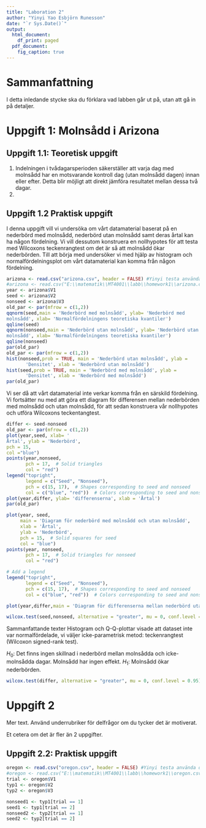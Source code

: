 ```yaml
---
title: "Laboration 2"
author: "Yinyi Yao Esbjörn Runesson"
date: "`r Sys.Date()`"
output:
  html_document:
    df_print: paged
  pdf_document:
    fig_caption: true
---
```


# Sammanfattning
I detta inledande stycke ska du förklara vad labben går ut på, utan att gå in
på detaljer.

# Uppgift 1: Molnsådd i Arizona
## Uppgift 1.1: Teoretisk uppgift
1. Indelningen i tvådagarsperioden säkerställer att varja dag med molnsådd har en motsvarande kontroll dag (utan molnsådd dagen) innan eller efter. Detta blir möjligt att direkt jämföra resultatet mellan dessa två dagar.
2.

## Uppgift 1.2 Praktisk uppgift
I denna uppgift vill vi undersöka om vårt datamaterial baserat på en nederbörd med
molnsådd, nederbörd utan molnsådd samt deras årtal kan ha någon fördelning. Vi
vill dessutom konstruera en nollhypotes för att testa med Wilcoxons teckenrangtest
om det är så att molnsådd ökar nederbörden. Till att börja med undersöker vi med
hjälp av histogram och normalfördelningsplot om vårt datamaterial kan komma
från någon fördelning.

```r
arizona <- read.csv("arizona.csv", header = FALSE) #Yinyi testa använda denna istället
#arizona <- read.csv("E:\\matematik\\MT4001\\labb\\homework1\\arizona.csv", header = FALSE)
year <- arizona$V1
seed <- arizona$V2
nonseed <- arizona$V3
old_par <- par(mfrow = c(1,2))
qqnorm(seed,main = 'Nederbörd med molnsådd', ylab= 'Nederbörd med
molnsådd', xlab= 'Normalfördelningens teoretiska kvantiler')
qqline(seed)
qqnorm(nonseed,main = 'Nederbörd utan molnsådd', ylab= 'Nederbörd utan
molnsådd', xlab= 'Normalfördelningens teoretiska kvantiler')
qqline(nonseed)
par(old_par)
old_par <- par(mfrow = c(1,2))
hist(nonseed,prob = TRUE, main = 'Nederbörd utan molnsådd', ylab =
       'Densitet', xlab = 'Nederbörd utan molnsådd')
hist(seed,prob = TRUE, main = 'Nederbörd med molnsådd', ylab =
       'Densitet', xlab = 'Nederbörd med molnsådd')
par(old_par)
```

Vi ser då att vårt datamaterial inte verkar komma från en särskild fördelning.
Vi fortsätter nu med att göra ett diagram för differensen mellan nederbörden
med molnsådd och utan molnsådd, för att sedan konstruera vår nollhypotes och
utföra Wilcoxons teckentangtest.

```r
differ <- seed-nonseed
old_par <- par(mfrow = c(1,2))
plot(year,seed, xlab= '
Årtal', ylab = 'Nederbörd',
pch = 15,
col ="blue")
points(year,nonseed,
       pch = 17,  # Solid triangles
       col = "red")
legend("topright", 
       legend = c("Seed", "Nonseed"), 
       pch = c(15, 17),  # Shapes corresponding to seed and nonseed
       col = c("blue", "red"))  # Colors corresponding to seed and nonseed
plot(year,differ, ylab= 'differenserna', xlab = 'Årtal')
par(old_par)
```
```r
plot(year, seed, 
     main = 'Diagram för nederbörd med molnsådd och utan molnsådd', 
     xlab = 'Årtal', 
     ylab = 'Nederbörd', 
     pch = 15,  # Solid squares for seed
     col = "blue")
points(year, nonseed, 
       pch = 17,  # Solid triangles for nonseed
       col = "red")

# Add a legend
legend("topright", 
       legend = c("Seed", "Nonseed"), 
       pch = c(15, 17),  # Shapes corresponding to seed and nonseed
       col = c("blue", "red"))  # Colors corresponding to seed and nonseed
```
```r
plot(year,differ,main = 'Diagram för differenserna mellan nederbörd utan molnsådd och nederbörd med molnsådd', ylab= 'differenserna', xlab = 'Årtal')
```



```r
wilcox.test(seed,nonseed, alternative = "greater", mu = 0, conf.level = 0.95)
```
Sammanfattande texter
Histogram och Q-Q-plottar visade att dataset inte var normalfördelade, vi väljer icke-parametrisk metod: teckenrangtest (Wilcoxon signed-rank test).

$H_0$: Det finns ingen skillnad i nederbörd mellan molnsådda och icke-molnsådda dagar. Molnsådd har ingen effekt.
$H_1$: Molnsådd ökar nederbörden.
```r
wilcox.test(differ, alternative = "greater", mu = 0, conf.level = 0.95)
```


# Uppgift 2
Mer text. Använd underrubriker för delfrågor om du tycker det är motiverat.

Et cetera om det är fler än 2 uppgifter.

## Uppgift 2.2: Praktisk uppgift
```r
oregon <- read.csv("oregon.csv", header = FALSE) #Yinyi testa använda denna istället
#oregon <- read.csv("E:\\matematik\\MT4001\\labb\\homework1\\oregon.csv", header = FALSE)
trial <- oregon$V1
typ1 <- oregon$V2
typ2 <- oregon$V3
```

```r
nonseed1 <- typ1[trial == 1]
seed1 <- typ1[trial == 2]
nonseed2 <- typ2[trial == 1]
seed2 <- typ2[trial == 2]
```


